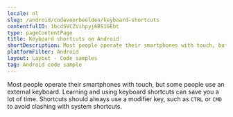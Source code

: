 ```yaml
---
locale: nl
slug: /android/codevoorbeelden/keyboard-shortcuts
contentfulID: 1bcdSVCZVihpyj6BS1GEbt
type: pageContentPage
title: Keyboard shortcuts on Android
shortDescription: Most people operate their smartphones with touch, but some people use an external keyboard.
platformFilter: Android
layout: Layout - Code samples
tag: Android code sample
---
```


Most people operate their smartphones with touch, but some people use an external keyboard. Learning and using keyboard shortcuts can save you a lot of time. Shortcuts should always use a modifier key, such as `CTRL` or `CMD` to avoid clashing with system shortcuts.

<CodeSample id="keyboard-shortcuts" locale="nl" platform="android"/>
